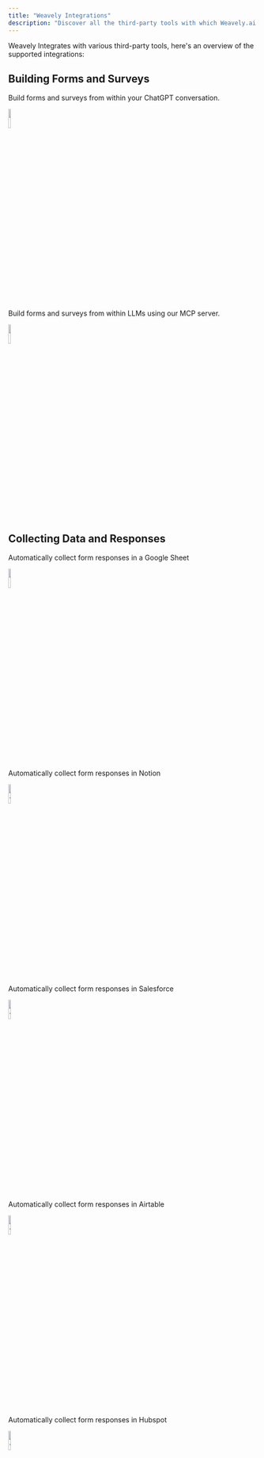 ```yaml
---
title: "Weavely Integrations"
description: "Discover all the third-party tools with which Weavely.ai integrates."
---
```


Weavely Integrates with various third-party tools, here's an overview of the supported integrations:

## Building Forms and Surveys

<Card title="OpenAI" horizontal="false" href="/integrations/custom-gpt" cta="Learn More">
  Build forms and surveys from within your ChatGPT conversation.

  <img
    width="10%"
    src="/images/ChatGPT_logo.svg.png"
  />
</Card>

<Card title="MCP" horizontal="false" href="/integrations/mcp" cta="Learn More">
  Build forms and surveys from within LLMs using our MCP server.

  <img
    width="10%"
    src="/Untitledimage(4).png"
    alt=""
    title=""
  />
</Card>

## Collecting Data and Responses

<Card title="Google Sheets" horizontal="false" href="/integrations/google-sheets" cta="Learn More">
  Automatically collect form responses in a Google Sheet

  <img
    width="10%"
    src="images/Google_Sheets_logo_(2014-2020).svg.png"
  />
</Card>

<Card title="Notion" horizontal="false" href="/integrations/notion" cta="Learn More">
  Automatically collect form responses in Notion

  <img
    width="10%"
    src="/notion-icon-492x512-9g5gr3fj.png"
    alt={true}
    title={true}
  />
</Card>

<Card title="Salesforce" horizontal="false" href="/integrations/salesforce" cta="Learn More">
  Automatically collect form responses in Salesforce

  <img
    width="10%"
    src="/Salesforce.com_logo.svg.webp"
    alt={true}
    title={true}
  />
</Card>

<Card title="Airtable" horizontal="false" href="/integrations/airtable" cta="Learn More">
  Automatically collect form responses in Airtable

  <img
    width="10%"
    src="/airtable-icon-512x428-olxouyvv.png"
    alt={true}
    title={true}
  />
</Card>

<Card title="Hubspot" horizontal="false" href="/integrations/hubspot" cta="Learn More">
  Automatically collect form responses in Hubspot

  <img
    width="10%"
    src="/hubspot-icon-2048x594-q9grw1ai.png"
    alt={true}
    title={true}
  />
</Card>